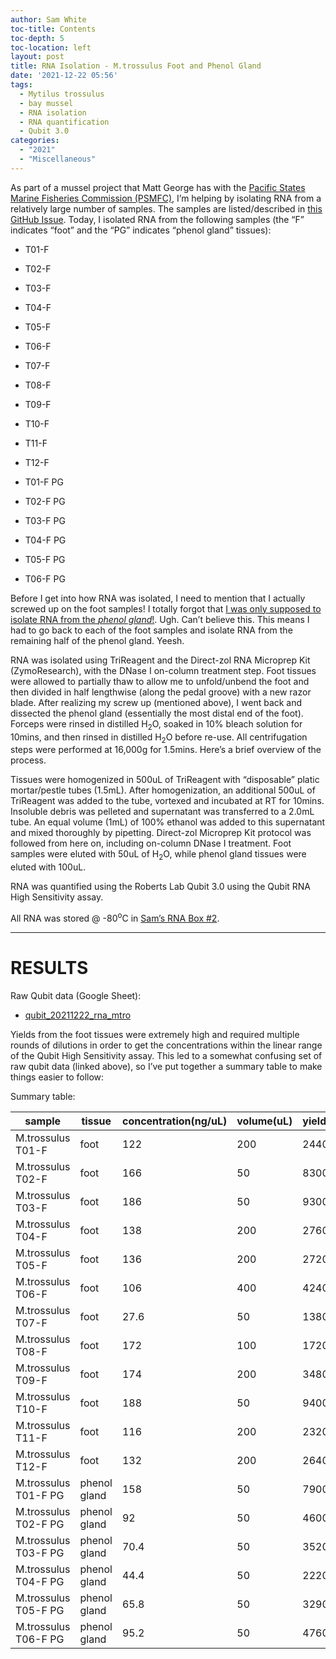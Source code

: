 ```yaml
---
author: Sam White
toc-title: Contents
toc-depth: 5
toc-location: left
layout: post
title: RNA Isolation - M.trossulus Foot and Phenol Gland
date: '2021-12-22 05:56'
tags: 
  - Mytilus trossulus
  - bay mussel
  - RNA isolation
  - RNA quantification
  - Qubit 3.0
categories: 
  - "2021"
  - "Miscellaneous"
---
```

As part of a mussel project that Matt George has with the [Pacific States Marine Fisheries Commission (PSMFC)](https://www.psmfc.org/), I'm helping by isolating RNA from a relatively large number of samples. The samples are listed/described in [this GitHub Issue](https://github.com/RobertsLab/resources/issues/1352). Today, I isolated RNA from the following samples (the "F" indicates "foot" and the "PG" indicates "phenol gland" tissues):

- T01-F

- T02-F

- T03-F

- T04-F

- T05-F

- T06-F

- T07-F

- T08-F

- T09-F

- T10-F

- T11-F

- T12-F

- T01-F PG

- T02-F PG

- T03-F PG

- T04-F PG

- T05-F PG

- T06-F PG

Before I get into how RNA was isolated, I need to mention that I actually screwed up on the foot samples! I totally forgot that [I was only supposed to isolate RNA from the _phenol gland_!](https://github.com/RobertsLab/resources/issues/1352). Ugh. Can't believe this. This means I had to go back to each of the foot samples and isolate RNA from the remaining half of the phenol gland. Yeesh.

RNA was isolated using TriReagent and the Direct-zol RNA Microprep Kit (ZymoResearch), with the DNase I on-column treatment step. Foot tissues were allowed to partially thaw to allow me to unfold/unbend the foot and then divided in half lengthwise (along the pedal groove) with a new razor blade. After realizing my screw up (mentioned above), I went back and dissected the phenol gland (essentially the most distal end of the foot). Forceps were rinsed in distilled H<sub>2</sub>O, soaked in 10% bleach solution for 10mins, and then rinsed in distilled H<sub>2</sub>O before re-use. All centrifugation steps were performed at 16,000g for 1.5mins. Here's a brief overview of the process.

Tissues were homogenized in 500uL of TriReagent with "disposable" platic mortar/pestle tubes (1.5mL). After homogenization, an additional 500uL of TriReagent was added to the tube, vortexed and incubated at RT for 10mins. Insoluble debris was pelleted and supernatant was transferred to a 2.0mL tube. An equal volume (1mL) of 100% ethanol was added to this supernatant and mixed thoroughly by pipetting. Direct-zol Microprep Kit protocol was followed from here on, including on-column DNase I treatment. Foot samples were eluted with 50uL of H<sub>2</sub>O, while phenol gland tissues were eluted with 100uL.

RNA was quantified using the Roberts Lab Qubit 3.0 using the Qubit RNA High Sensitivity assay.

All RNA was stored @ -80<sup>o</sup>C in [Sam's RNA Box #2](https://docs.google.com/spreadsheets/d/1jL9gOqtcHrm8JPUtZ5KShpX7_olFuci_5Gq7xqgZKIM/edit?usp=sharing).

---

# RESULTS

Raw Qubit data (Google Sheet):

- [qubit_20211222_rna_mtro](https://docs.google.com/spreadsheets/d/1ge_0JnRNbKiFFEy-LIVvpjSzDS8wsE_ctyHV-3vmVFw/edit?usp=sharing)


Yields from the foot tissues were extremely high and required multiple rounds of dilutions in order to get the concentrations within the linear range of the Qubit High Sensitivity assay. This led to a somewhat confusing set of raw qubit data (linked above), so I've put together a summary table to make things easier to follow:

Summary table:

| sample               | tissue       | concentration(ng/uL) | volume(uL) | yield(ng) |
|----------------------|--------------|----------------------|------------|-----------|
| M.trossulus T01-F    | foot         | 122                  | 200        | 24400     |
| M.trossulus T02-F    | foot         | 166                  | 50         | 8300      |
| M.trossulus T03-F    | foot         | 186                  | 50         | 9300      |
| M.trossulus T04-F    | foot         | 138                  | 200        | 27600     |
| M.trossulus T05-F    | foot         | 136                  | 200        | 27200     |
| M.trossulus T06-F    | foot         | 106                  | 400        | 42400     |
| M.trossulus T07-F    | foot         | 27.6                 | 50         | 1380      |
| M.trossulus T08-F    | foot         | 172                  | 100        | 17200     |
| M.trossulus T09-F    | foot         | 174                  | 200        | 34800     |
| M.trossulus T10-F    | foot         | 188                  | 50         | 9400      |
| M.trossulus T11-F    | foot         | 116                  | 200        | 23200     |
| M.trossulus T12-F    | foot         | 132                  | 200        | 26400     |
| M.trossulus T01-F PG | phenol gland | 158                  | 50         | 7900      |
| M.trossulus T02-F PG | phenol gland | 92                   | 50         | 4600      |
| M.trossulus T03-F PG | phenol gland | 70.4                 | 50         | 3520      |
| M.trossulus T04-F PG | phenol gland | 44.4                 | 50         | 2220      |
| M.trossulus T05-F PG | phenol gland | 65.8                 | 50         | 3290      |
| M.trossulus T06-F PG | phenol gland | 95.2                 | 50         | 4760      |

